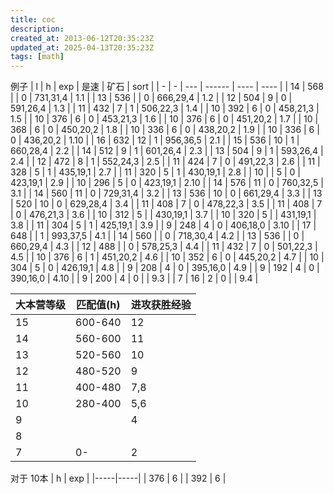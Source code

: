 ```yaml
---
title: coc
description: 
created_at: 2013-06-12T20:35:23Z
updated_at: 2025-04-13T20:35:23Z
tags: [math]
---
```

例子
| l | h | exp | 是速 | 矿石 | sort |
| - | - | --- | ------ | ---- | ---- |
| 14 | 568 |  | 0 | 731,31,4 | 1.1 |
| 13 | 536 |  | 0 | 666,29,4 | 1.2 |
| 12 | 504 | 9 | 0 | 591,26,4 | 1.3 |
| 11 | 432 | 7 | 1 | 506,22,3 | 1.4 |
| 10 | 392 | 6 | 0 | 458,21,3 | 1.5 |
| 10 | 376 | 6 | 0 | 453,21,3 | 1.6 |
| 10 | 376 | 6 | 0 | 451,20,2 | 1.7 |
| 10 | 368 | 6 | 0 | 450,20,2 | 1.8 |
| 10 | 336 | 6 | 0 | 438,20,2 | 1.9 |
| 10 | 336 | 6 | 0 | 436,20,2 | 1.10 |
| 16 | 632 | 12 | 1 | 956,36,5 | 2.1 |
| 15 | 536 | 10 | 1 | 660,28,4 | 2.2 |
| 14 | 512 | 9  | 1 | 601,26,4 | 2.3 |
| 13 | 504 | 9  | 1 | 593,26,4 | 2.4 |
| 12 | 472 | 8 | 1 | 552,24,3 | 2.5 |
| 11 | 424 | 7 | 0 | 491,22,3 | 2.6 |
| 11 | 328 | 5 | 1 | 435,19,1 | 2.7 |
| 11 | 320 | 5  | 1 | 430,19,1 | 2.8 |
| 10 |  | 5 | 0 | 423,19,1 | 2.9 |
| 10 | 296 | 5 | 0 | 423,19,1 | 2.10 |
| 14 | 576 | 11 | 0 | 760,32,5 | 3.1 | 
| 14 | 560 | 11 | 0 | 729,31,4 | 3.2 | 
| 13 | 536 | 10 | 0 | 661,29,4 | 3.3 | 
| 13 | 520 | 10 | 0 | 629,28,4 | 3.4 |
| 11 | 408 | 7 | 0 | 478,22,3 | 3.5 |
| 11 | 408 | 7 | 0 | 476,21,3 | 3.6 |
| 10 | 312 | 5 |  | 430,19,1 | 3.7 |
| 10 | 320 | 5 | | 431,19,1 | 3.8 |
| 11 | 304 | 5 | 1 | 425,19,1 | 3.9 |
|  9 | 248 | 4 | 0 | 406,18,0 | 3.10 |
| 17 | 648 | | 1 | 993,37,5 | 4.1 |
| 14 | 560 | | 0 | 718,30,4 | 4.2 |
| 13 | 536 | | 0 | 660,29,4 | 4.3 |
| 12 | 488 | | 0 | 578,25,3 | 4.4 |
| 11 | 432 | 7 | 0 | 501,22,3 | 4.5 |
| 10 | 376 | 6 | 1 | 451,20,2 | 4.6 |
| 10 | 352 | 6 | 0 | 445,20,2 | 4.7 |
| 10 | 304 | 5 | 0 | 426,19,1 | 4.8 |
|  9 | 208 | 4 | 0 | 395,16,0 | 4.9 |
|  9 | 192 | 4 | 0 |  390,16,0 | 4.10 |
| 9  | 200 | 4 | 0 |  | 9.3 |
| 7  | 16  | 2  | 0 |  | 9.4 |

| 大本营等级 | 匹配值(h) | 进攻获胜经验 |
| ----------- | ------ | ------------ |
| 15 | 600-640 | 12 |
| 14 | 560-600 | 11 |
| 13 | 520-560 | 10 |
| 12 | 480-520 |  9 |
| 11 | 400-480 | 7,8 |
| 10 | 280-400 | 5,6 |
| 9  | | 4 | 
| 8  | |  | 
| 7  | 0- | 2 |


对于 10本
| h | exp |
|-----|-----|
| 376 | 6 |
| 392 | 6 | 
